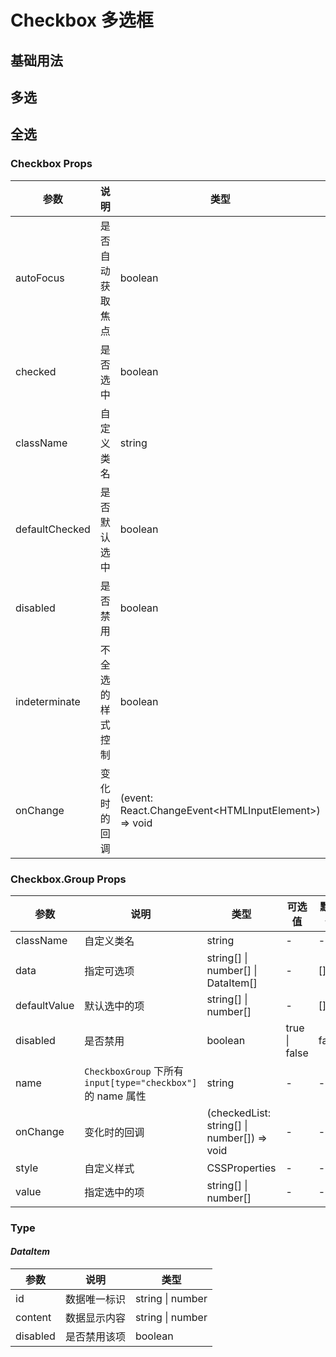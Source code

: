 # Checkbox 多选框

## 基础用法


<DemoBasic />

## 多选


<DemoMultiselect />

## 全选


<DemoAllselect />

### Checkbox Props

| 参数           | 说明             | 类型                                                 | 可选值        | 默认值 |
| -------------- | ---------------- | ---------------------------------------------------- | ------------- | ------ |
| autoFocus      | 是否自动获取焦点 | boolean                                              | true \| false | false  |
| checked        | 是否选中         | boolean                                              | true \| false | false  |
| className      | 自定义类名       | string                                               | -             | -      |
| defaultChecked | 是否默认选中     | boolean                                              | true \| false | false  |
| disabled       | 是否禁用         | boolean                                              | true \| false | false  |
| indeterminate  | 不全选的样式控制 | boolean                                              | true \| false | false  |
| onChange       | 变化时的回调     | (event: React.ChangeEvent\<HTMLInputElement\>) => void | -             | -      |

### Checkbox.Group Props

| 参数         | 说明                                                         | 类型                                        | 可选值        | 默认值 |
| ------------ | ------------------------------------------------------------ | ------------------------------------------- | ------------- | ------ |
| className    | 自定义类名                                                   | string                                      | -             | -      |
| data         | 指定可选项                                                   | string[] \| number[] \| DataItem[]          | -             | []     |
| defaultValue | 默认选中的项                                                 | string[] \| number[]                        | -             | []     |
| disabled     | 是否禁用                                                     | boolean                                     | true \| false | false  |
| name         | `CheckboxGroup` 下所有 `input[type="checkbox"]` 的 name 属性 | string                                      | -             | -      |
| onChange     | 变化时的回调                                                 | (checkedList: string[] \| number[]) => void | -             | -      |
| style        | 自定义样式                                                   | CSSProperties                               | -             | -      |
| value        | 指定选中的项                                                 | string[] \| number[]                        | -             | -      |

### Type

#### _DataItem_

| 参数     | 说明         | 类型             |
| -------- | ------------ | ---------------- |
| id       | 数据唯一标识 | string \| number |
| content  | 数据显示内容 | string \| number |
| disabled | 是否禁用该项 | boolean          |
